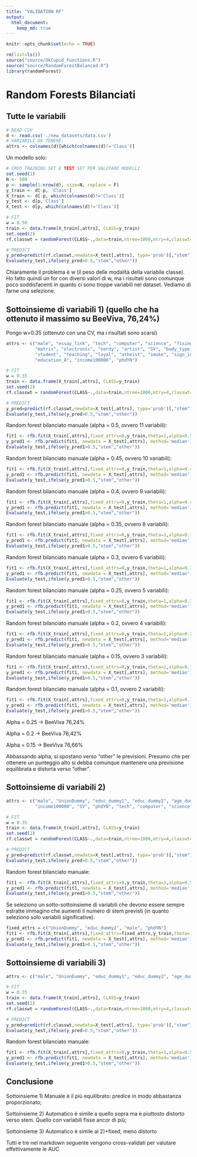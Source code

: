 ```yaml
---
title: "VALIDATION RF"
output: 
  html_document:
    keep_md: true
---
```


```r
knitr::opts_chunk$set(echo = TRUE)
```
```r
rm(list=ls())
source("source/OkCupid_Functions.R")
source("source/RandomForestBalanced.R")
library(randomForest)
```

# Random Forests Bilanciati

## Tutte le variabili

```r
# READ CSV
d <- read.csv('./new_datasets/data.csv')
# VARIABILI DA TENERE:
attrs <- colnames(d)[which(colnames(d)!='Class')]
```

Un modello solo:

```r
# CREO TRAINING SET E TEST SET PER VALUTARE MODELLI
set.seed(1)
N <- 500
p <- sample(1:nrow(d), size=N, replace = F)
y_train <- d[-p, 'Class']
X_train <- d[-p, which(colnames(d)!='Class')]
y_test <- d[p,'Class']
X_test <- d[p, which(colnames(d)!='Class')]

# FIT
w = 0.50
train <- data.frame(X_train[,attrs], CLASS=y_train)
set.seed(2)
rf.classwt = randomForest(CLASS~.,data=train,ntree=1000,mtry=4,classwt=c(w,1-w),nodesize=1)

# PREDICT
y_pred=predict(rf.classwt,newdata=X_test[,attrs], type='prob')[,"stem"]
Evaluate(y_test,ifelse(y_pred>0.5,"stem","other"))
```

Chiaramente il problema è w (il peso delle modalità della variabile classe). Ho fatto quindi un for con diversi valori di w, ma i risultati sono comunque poco soddisfacenti in quanto ci sono troppe variabili nel dataset. Vediamo di farne una selezione.

## Sottoinsieme di variabili 1) (quello che ha ottenuto il massimo su BeeViva, 76,24\%)

Pongo w=0.35 (ottenuto con una CV, ma i risultati sono scarsi)

```r
attrs <- c("male", "essay_link", "tech", "computer", "science", "fixing", 
           "matrix", "electronic", "nerdy", "artist", "SV", "body_type_A", "diet_A", "single",
           "student", "teaching", "loyal", "atheist", "smoke", "sign_imp", 
           "education_A", "income100000", "phdYN") 

# FIT
w = 0.35
train <- data.frame(X_train[,attrs], CLASS=y_train)
set.seed(2)
rf.classwt = randomForest(CLASS~.,data=train,ntree=1000,mtry=4,classwt=c(w,1-w),nodesize=1)

# PREDICT
y_pred=predict(rf.classwt,newdata=X_test[,attrs], type='prob')[,"stem"]
Evaluate(y_test,ifelse(y_pred>0.5,"stem","other"))
```

Random forest bilanciato manuale (alpha = 0.5, ovvero 11 variabili):

```r
fit1 <- rfb.fit(X_train[,attrs],fixed_attrs=0,y_train,theta=1,alpha=0.5,B=1000,minsplit=10, minbucket=10)
y_pred1 <- rfb.predict(fit1, newdata = X_test[,attrs], method='median')
Evaluate(y_test,ifelse(y_pred1>0.5,"stem","other"))
```

Random forest bilanciato manuale (alpha = 0.45, ovvero 10 variabili):
```r
fit1 <- rfb.fit(X_train[,attrs],fixed_attrs=0,y_train,theta=1,alpha=0.45,B=1000,minsplit=10, minbucket=10)
y_pred1 <- rfb.predict(fit1, newdata = X_test[,attrs], method='median')
Evaluate(y_test,ifelse(y_pred1>0.5,"stem","other"))
```

Random forest bilanciato manuale (alpha = 0.4, ovvero 9 variabili):
```r
fit1 <- rfb.fit(X_train[,attrs],fixed_attrs=0,y_train,theta=1,alpha=0.4,B=1000,minsplit=10, minbucket=10)
y_pred1 <- rfb.predict(fit1, newdata = X_test[,attrs], method='median')
Evaluate(y_test,ifelse(y_pred1>0.5,"stem","other"))
```

Random forest bilanciato manuale (alpha = 0.35, ovvero 8 variabili):
```r
fit1 <- rfb.fit(X_train[,attrs],fixed_attrs=0,y_train,theta=1,alpha=0.35,B=1000,minsplit=10, minbucket=10)
y_pred1 <- rfb.predict(fit1, newdata = X_test[,attrs], method='median')
Evaluate(y_test,ifelse(y_pred1>0.5,"stem","other"))
```

Random forest bilanciato manuale (alpha = 0.3, ovvero 6 variabili):
```r
fit1 <- rfb.fit(X_train[,attrs],fixed_attrs=0,y_train,theta=1,alpha=0.3,B=1000,minsplit=10, minbucket=10)
y_pred1 <- rfb.predict(fit1, newdata = X_test[,attrs], method='median')
Evaluate(y_test,ifelse(y_pred1>0.5,"stem","other"))
```

Random forest bilanciato manuale (alpha = 0.25, ovvero 5 variabili):
```r
fit1 <- rfb.fit(X_train[,attrs],fixed_attrs=0,y_train,theta=1,alpha=0.25,B=1000,minsplit=10, minbucket=10)
y_pred1 <- rfb.predict(fit1, newdata = X_test[,attrs], method='median')
Evaluate(y_test,ifelse(y_pred1>0.5,"stem","other"))
```

Random forest bilanciato manuale (alpha = 0.2, ovvero 4 variabili):
```r
fit1 <- rfb.fit(X_train[,attrs],fixed_attrs=0,y_train,theta=1,alpha=0.2,B=1000,minsplit=10, minbucket=10)
y_pred1 <- rfb.predict(fit1, newdata = X_test[,attrs], method='median')
Evaluate(y_test,ifelse(y_pred1>0.5,"stem","other"))
```

Random forest bilanciato manuale (alpha = 0.15, ovvero 3 variabili):
```r
fit1 <- rfb.fit(X_train[,attrs],fixed_attrs=0,y_train,theta=1,alpha=0.15,B=1000,minsplit=10, minbucket=10)
y_pred1 <- rfb.predict(fit1, newdata = X_test[,attrs], method='median')
Evaluate(y_test,ifelse(y_pred1>0.5,"stem","other"))
```

Random forest bilanciato manuale (alpha = 0.1, ovvero 2 variabili):
```r
fit1 <- rfb.fit(X_train[,attrs],fixed_attrs=0,y_train,theta=1,alpha=0.1,B=1000,minsplit=10, minbucket=10)
y_pred1 <- rfb.predict(fit1, newdata = X_test[,attrs], method='median')
Evaluate(y_test,ifelse(y_pred1>0.5,"stem","other"))
```

Alpha = 0.25 -> BeeViva 76,24\%

Alpha = 0.2 -> BeeViva 76,42\%

Alpha = 0.15 -> BeeViva 76,66\%

Abbassando alpha, si spostano verso "other" le previsioni. Presumo che per ottenere un punteggio alto si debba comunque mantenere una previsione equilibrata e distorta verso "other".

## Sottoinsieme di variabili 2)

```r
attrs <- c("male", "UnionDummy", "educ_dummy1", "educ_dummy2", "age_dummy", "sign_imp", "education_A",
           "income100000", "SV", "phdYN", "tech", "computer", "science")
```

```r
# FIT
w = 0.35
train <- data.frame(X_train[,attrs], CLASS=y_train)
set.seed(2)
rf.classwt = randomForest(CLASS~.,data=train,ntree=1000,mtry=4,classwt=c(w,1-w),nodesize=1)

# PREDICT
y_pred=predict(rf.classwt,newdata=X_test[,attrs], type='prob')[,"stem"]
Evaluate(y_test,ifelse(y_pred>0.5,"stem","other"))
```

Random forest bilanciato manuale:

```r
fit1 <- rfb.fit(X_train[,attrs],fixed_attrs=0,y_train,theta=1,alpha=0.5,B=1000,minsplit=10, minbucket=10)
y_pred1 <- rfb.predict(fit1, newdata = X_test[,attrs], method='median')
Evaluate(y_test,ifelse(y_pred1>0.5,"stem","other"))
```

Se seleziono un sotto-sottoinsieme di variabili che devono essere sempre estratte immagino che aumenti il numero di stem previsti (in quanto seleziono solo variabili significative).

```r
fixed_attrs = c("UnionDummy", "educ_dummy1", "male", "phdYN")
fit1 <- rfb.fit(X_train[,attrs],fixed_attrs=fixed_attrs,y_train,theta=1,alpha=0.5,B=1000,minsplit=10, minbucket=10)
y_pred1 <- rfb.predict(fit1, newdata = X_test[,attrs], method='median')
Evaluate(y_test,ifelse(y_pred1>0.5,"stem","other"))
```

## Sottoinsieme di variabili 3)

```r
attrs <- c("male", "UnionDummy", "educ_dummy1", "educ_dummy2", "age_dummy", "education_A","income100000", "SV", "tech")
```

```r
# FIT
w = 0.35
train <- data.frame(X_train[,attrs], CLASS=y_train)
set.seed(2)
rf.classwt = randomForest(CLASS~.,data=train,ntree=1000,mtry=4,classwt=c(w,1-w),nodesize=1)

# PREDICT
y_pred=predict(rf.classwt,newdata=X_test[,attrs], type='prob')[,"stem"]
Evaluate(y_test,ifelse(y_pred>0.5,"stem","other"))
```

Random forest bilanciato manuale:

```r
fit1 <- rfb.fit(X_train[,attrs],fixed_attrs=0,y_train,theta=1,alpha=0.5,B=1000,minsplit=10, minbucket=10)
y_pred1 <- rfb.predict(fit1, newdata = X_test[,attrs], method='median')
Evaluate(y_test,ifelse(y_pred1>0.5,"stem","other"))
```


## Conclusione

Sottoinsieme 1) Manuale è il più equilibrato: predice in modo abbastanza proporzionato;

Sottoinsieme 2) Automatico è simile a quello sopra ma è piuttosto distorto verso stem. Quello con variabili fisse ancor di più;

Sottoinsieme 3) Automatico è simile al 2)+fixed, meno distorto

Tutti e tre nel markdown seguente vengono cross-validati per valutare effettivamente le AUC